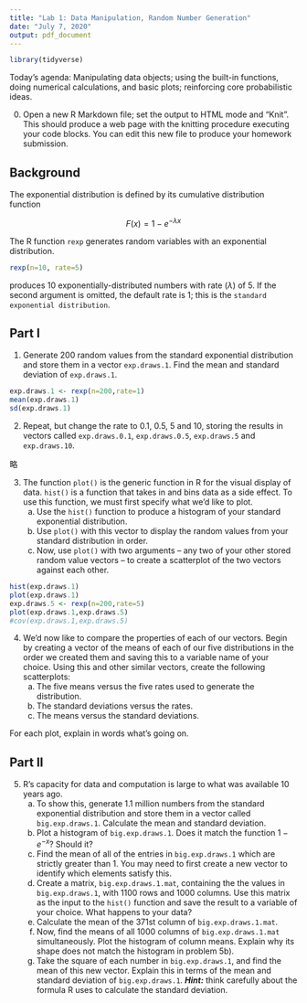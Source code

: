 ```yaml
---
title: "Lab 1: Data Manipulation, Random Number Generation"
date: "July 7, 2020"
output: pdf_document
---
```

```r
library(tidyverse)
```

Today's agenda: Manipulating data objects; using the built-in functions,
  doing numerical calculations, and basic plots; reinforcing core probabilistic ideas.

0. Open a new R Markdown file; set the output to HTML mode and "Knit". This should produce a web page with the knitting procedure executing your code blocks. You can edit this new file to produce your homework submission.

Background
----------

The exponential distribution is defined by its cumulative distribution function

$$F(x) = 1-e^{-\lambda x}$$

The R function `rexp` generates random variables with an exponential
distribution.

```r
rexp(n=10, rate=5)
```

produces 10 exponentially-distributed numbers with rate ($\lambda$) of 5.  If the second argument is omitted, the default rate is 1; this is the `standard exponential distribution`.

Part I
----------

1. Generate 200 random values from the standard exponential distribution and store them in a vector `exp.draws.1`.  Find the mean and standard deviation of `exp.draws.1`.

```r
exp.draws.1 <- rexp(n=200,rate=1)
mean(exp.draws.1)
sd(exp.draws.1)
```

2. Repeat, but change the rate to 0.1, 0.5, 5 and 10, storing the results in vectors called  `exp.draws.0.1`,  `exp.draws.0.5`,  `exp.draws.5` and  `exp.draws.10`. 

略

3. The function `plot()` is the generic function in R for the visual display of data. `hist()` is a function that takes in and bins data as a side effect. To use this function, we must first specify what we'd like to plot.
    a. Use the `hist()` function to produce a histogram of your standard exponential distribution. 
    b. Use `plot()` with this vector to display the random values from your standard distribution in order.
    c. Now, use `plot()` with two arguments -- any two of your other stored random value vectors -- to create a scatterplot of the two vectors against each other.

```r
hist(exp.draws.1)
plot(exp.draws.1)
exp.draws.5 <- rexp(n=200,rate=5)
plot(exp.draws.1,exp.draws.5)
#cov(exp.draws.1,exp.draws.5)
```

4. We'd now like to compare the properties of each of our vectors. Begin by creating a vector of the means of each of our five distributions in the order we created them and saving this to a variable name of your choice. Using this and other similar vectors, create the following scatterplots:
    a. The five means versus the five rates used to generate the distribution.
    b. The standard deviations versus the rates.
    c. The means versus the standard deviations.

For each plot, explain in words what's going on.

Part II
-------

5. R's capacity for data and computation is large to what was available 10 years ago. 
    a. To show this, generate 1.1 million numbers from the standard exponential distribution and store them in a vector called `big.exp.draws.1`. Calculate the mean and standard deviation.
    b. Plot a histogram of `big.exp.draws.1`.  Does it match the function $1-e^{-x}$?  Should it? 
    c. Find the mean of all of the entries in `big.exp.draws.1` which are strictly greater than 1. You may need to first create a new vector to identify which elements satisfy this.
    d. Create a matrix, `big.exp.draws.1.mat`, containing the the values in 
`big.exp.draws.1`, with 1100 rows and 1000 columns. Use this matrix as the input to the `hist()` function and save the result to a variable of your choice. What happens to your data?
    e. Calculate the mean of the 371st column of `big.exp.draws.1.mat`.
    f. Now, find the means of all 1000 columns of `big.exp.draws.1.mat` simultaneously. Plot the histogram of column means.  Explain why its shape does not match the histogram in problem 5b).
    g. Take the square of each number in `big.exp.draws.1`, and find the mean of this new vector.  Explain this in terms of the mean and standard deviation of `big.exp.draws.1`. ***Hint:*** think carefully about the formula R uses to calculate the standard deviation.






